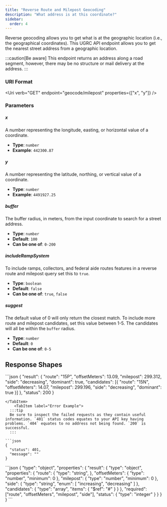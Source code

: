 ```yaml
---
title: "Reverse Route and Milepost Geocoding"
description: "What address is at this coordinate?"
sidebar:
  order: 4
---
```



Reverse geocoding allows you to get what is at the geographic location (i.e., the geographical coordinates). This UGRC API endpoint allows you to get the nearest street address from a geographic location.

:::caution[Be aware]
This endpoint returns an address along a road segment, however, there may be no structure or mail delivery at the address.
:::

### URI Format

<Uri verb="GET" endpoint="geocode/milepost" properties={["x", "y"]} />

### Parameters

<Card title="Required Path parameters" icon="approve-check">

##### x

A number representing the longitude, easting, or horizontal value of a coordinate.

- **Type**: `number`
- **Example**: `442300.87`

##### y

A number representing the latitude, northing, or vertical value of a coordinate.

- **Type**: `number`
- **Example**: `4491927.25`

</Card>
<Card title="Optional Query parameters" icon="setting">

##### buffer

The buffer radius, in meters, from the input coordinate to search for a street address.

- **Type**: `number`
- **Default**: `100`
- **Can be one of**: `0-200`

##### includeRampSystem

To include ramps, collectors, and federal aide routes features in a reverse route and milepost query set this to `true`.

- **Type**: `boolean`
- **Default**: `false`
- **Can be one of**: `true`, `false`

##### suggest

The default value of 0 will only return the closest match. To include more route and milepost candidates, set this value between 1-5. The candidates will all be within the `buffer` radius.

- **Type**: `number`
- **Default**: `0`
- **Can be one of**: `0-5`

<SpatialReference />

<Callback />

</Card>

## Response Shapes

<Tabs>
	<TabItem label="Successful Example">
  ```json
{
  "result": {
    "route": "15P",
    "offsetMeters": 13.09,
    "milepost": 299.312,
    "side": "decreasing",
    "dominant": true,
    "candidates": [{
      "route": "15N",
      "offsetMeters": 14.07,
      "milepost": 299.196,
      "side": "decreasing",
      "dominant": true
    }]
  },
  "status": 200
}

````
</TabItem>
	<TabItem label="Error Example">
  :::tip
  Be sure to inspect the failed requests as they contain useful information. `401` status codes equates to your API key having problems. `404` equates to no address not being found. `200` is successful.
  :::

```json
{
  "status": 401,
  "message": ""
}
````

  </TabItem>
  <TabItem label="JSON Schema">
```json
{
  "type": "object",
  "properties": {
    "result": {
      "type": "object",
      "properties": {
        "route": {
          "type": "string",
        },
        "offsetMeters": {
          "type": "number",
          "minimum": 0
        },
        "milepost": {
          "type": "number",
          "minimum": 0
        },
        "side": {
          "type": "string",
          "enum": [
            "increasing",
            "decreasing"
          ]
        },
        "candidates": {
          "type": "array",
          "items": { "$ref": "#" }
        }
      },
      "required": ["route", "offsetMeters", "milepost", "side"],
      "status": {
        "type": "integer"
      }
    }
  }
}
```
  </TabItem>
</Tabs>
